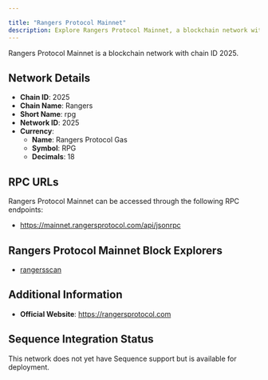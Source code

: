 ```yaml
---

title: "Rangers Protocol Mainnet"
description: Explore Rangers Protocol Mainnet, a blockchain network with chain ID 2025. Learn about its native currency, Rangers Protocol Gas, and how to interact with the network.
---
```




Rangers Protocol Mainnet is a blockchain network with chain ID 2025.

## Network Details

- **Chain ID**: 2025
- **Chain Name**: Rangers
- **Short Name**: rpg
- **Network ID**: 2025
- **Currency**: 
  - **Name**: Rangers Protocol Gas
  - **Symbol**: RPG
  - **Decimals**: 18

## RPC URLs

Rangers Protocol Mainnet can be accessed through the following RPC endpoints:

- https://mainnet.rangersprotocol.com/api/jsonrpc

## Rangers Protocol Mainnet Block Explorers

- [rangersscan](https://scan.rangersprotocol.com)

## Additional Information

- **Official Website**: https://rangersprotocol.com

## Sequence Integration Status

This network does not yet have Sequence support but is available for deployment.
